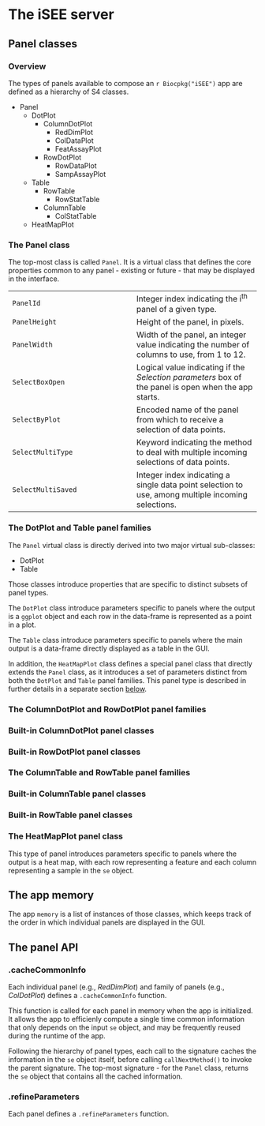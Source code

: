 # The iSEE server {#server}

## Panel classes

### Overview

The types of panels available to compose an `r Biocpkg("iSEE")` app are defined as a hierarchy of S4 classes.

<!-- TODO Replace the bullet list below by a figure, like a filesystem tree. -->

- Panel
  - DotPlot
    - ColumnDotPlot
      - RedDimPlot
      - ColDataPlot
      - FeatAssayPlot
    - RowDotPlot
      - RowDataPlot
      - SampAssayPlot
  - Table
    - RowTable
      - RowStatTable
    - ColumnTable
      - ColStatTable
  - HeatMapPlot

### The Panel class

The top-most class is called `Panel`.
It is a virtual class that defines the core properties common to any panel - existing or future - that may be displayed in the interface.

|   |   |
| - | - |
| `PanelId` | Integer index indicating the i^th^ panel of a given type. |
| `PanelHeight` | Height of the panel, in pixels. |
| `PanelWidth` | Width of the panel, an integer value indicating the number of columns to use, from 1 to 12. |
| `SelectBoxOpen` | Logical value indicating if the _Selection parameters_ box of the panel is open when the app starts. |
| `SelectByPlot` | Encoded name of the panel from which to receive a selection of data points. |
| `SelectMultiType` | Keyword indicating the method to deal with multiple incoming selections of data points. |
| `SelectMultiSaved` | Integer index indicating a single data point selection to use, among multiple incoming selections. |

### The DotPlot and Table panel families

The `Panel` virtual class is directly derived into two major virtual sub-classes:

- DotPlot
- Table

Those classes introduce properties that are specific to distinct subsets of panel types.

The `DotPlot` class introduce parameters specific to panels where the output is a `ggplot` object and each row in the data-frame is represented as a point in a plot.

The `Table` class introduce parameters specific to panels where the main output is a data-frame directly displayed as a table in the GUI.

In addition, the `HeatMapPlot` class defines a special panel class that directly extends the `Panel` class, as it introduces a set of parameters distinct from both the `DotPlot` and `Table` panel families.
This panel type is described in further details in a separate section [below](#heatmapplot-class).

<!-- TODO: properties introduced by the DotPlot class -->

<!-- TODO: properties introduced by the Table class -->

### The ColumnDotPlot and RowDotPlot panel families

<!-- TODO: properties introduced by the ColumnDotPlot class -->

<!-- TODO: properties introduced by the RowDotPlot class -->

### Built-in ColumnDotPlot panel classes

<!-- TODO: properties introduced by the RedDimPlot class -->

<!-- TODO: properties introduced by the ColDataPlot class -->

<!-- TODO: properties introduced by the FeatAssayPlot class -->

### Built-in RowDotPlot panel classes

<!-- TODO: properties introduced by the RowDataPlot class -->

<!-- TODO: properties introduced by the SampAssayPlot class -->

### The ColumnTable and RowTable panel families

<!-- TODO: properties introduced by the ColumnTable class -->

<!-- TODO: properties introduced by the RowTable class -->

### Built-in ColumnTable panel classes

<!-- TODO: properties introduced by the RowStatTable class -->

### Built-in RowTable panel classes

<!-- TODO: properties introduced by the ColStatTable class -->

### The HeatMapPlot panel class {#heatmapplot-class}

This type of panel introduces parameters specific to panels where the output is a heat map, with each row representing a feature and each column representing a sample in the `se` object.

<!-- TODO: properties introduced by the HeatMapPlot class -->

## The app memory

The app `memory` is a list of instances of those classes, which keeps track of the order in which individual panels are displayed in the GUI.

## The panel API

### .cacheCommonInfo

Each individual panel (e.g., _RedDimPlot_) and family of panels (e.g., _ColDotPlot_) defines a `.cacheCommonInfo` function.

This function is called for each panel in memory when the app is initialized.
It allows the app to efficienly compute a single time common information that only depends on the input `se` object, and may be frequently reused during the runtime of the app.

Following the hierarchy of panel types, each call to the signature caches the information in the `se` object itself, before calling `callNextMethod()` to invoke the parent signature.
The top-most signature - for the `Panel` class, returns the `se` object that contains all the cached information.

### .refineParameters

Each panel defines a `.refineParameters` function.
